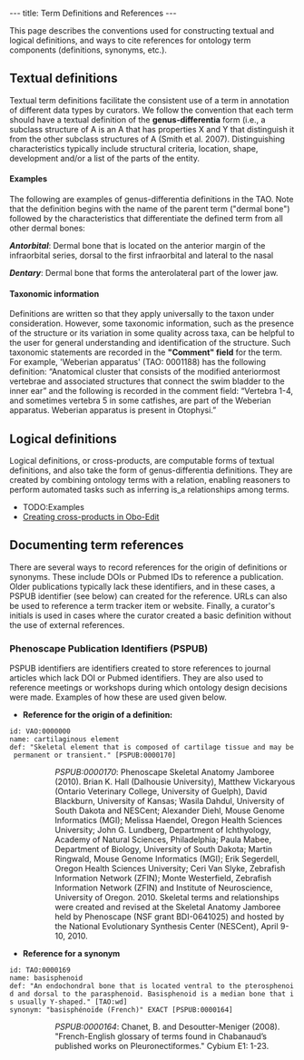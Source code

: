 ---
title: Term Definitions and References
---

This page describes the conventions used for constructing textual and logical definitions, and ways to cite references for ontology term components (definitions, synonyms, etc.).

== Textual definitions ==
Textual term definitions facilitate the consistent use of a term in annotation of different data types by curators. We follow the convention that each term should have a textual definition of the '''genus-differentia''' form (i.e., a subclass structure of A is an A that has properties X and Y that distinguish it from the other subclass structures of A (Smith et al. 2007). Distinguishing characteristics typically include structural criteria, location, shape, development and/or a list of the parts of the entity.

====Examples====
The following are examples of genus-differentia definitions in the TAO. Note that the definition begins with the name of the parent term ("dermal bone") followed by the characteristics that differentiate the defined term from all other dermal bones:

'''''Antorbital''''': Dermal bone that is located on the anterior margin of the infraorbital series, dorsal to the first infraorbital and lateral to the nasal

'''''Dentary''''': Dermal bone that forms the anterolateral part of the lower jaw.

====Taxonomic information====
Definitions are written so that they apply universally to the taxon under consideration.  However, some taxonomic information, such as the presence of the structure or its variation in some quality across taxa, can be helpful to the user for general understanding and identification of the structure. Such taxonomic statements are recorded in the '''"Comment" field''' for the term. For example, 'Weberian apparatus' (TAO: 0001188) has the following definition: “Anatomical cluster that consists of the modified anteriormost vertebrae and associated structures that connect the swim bladder to the inner ear” and the following is recorded in the comment field: “Vertebra 1-4, and sometimes vertebra 5 in some catfishes, are part of the Weberian apparatus. Weberian apparatus is present in Otophysi.”

== Logical definitions ==

Logical definitions, or cross-products, are computable forms of textual definitions, and also take the form of genus-differentia definitions.  They are created by combining ontology terms with a relation, enabling reasoners to perform automated tasks such as inferring is_a relationships among terms.

* TODO:Examples
* [http://oboedit.org/docs/html/Introduction_to_Cross_Products.htm Creating cross-products in Obo-Edit]

== Documenting term references ==

There are several ways to record references for the origin of definitions or synonyms. These include DOIs or Pubmed IDs to reference a publication. Older publications typically lack these identifiers, and in these cases, a PSPUB identifier (see below) can created for the reference.  URLs can also be used to reference a term tracker item or website.  Finally, a curator's initials is used in cases where the curator created a basic definition without the use of external references.

=== Phenoscape Publication Identifiers (PSPUB)===
PSPUB identifiers are identifiers created to store references to journal articles which lack DOI or Pubmed identifiers. They are also used to reference meetings or workshops during which ontology design decisions were made. Examples of how these are used given below.
* '''Reference for the origin of a definition:'''
 id: VAO:0000000
 name: cartilaginous element
 def: "Skeletal element that is composed of cartilage tissue and may be permanent or transient." [PSPUB:0000170]
:: ''PSPUB:0000170'': Phenoscape Skeletal Anatomy Jamboree (2010). Brian K. Hall (Dalhousie University), Matthew Vickaryous (Ontario Veterinary College, University of Guelph), David Blackburn, University of Kansas; Wasila Dahdul, University of South Dakota and NESCent; Alexander Diehl, Mouse Genome Informatics (MGI); Melissa Haendel, Oregon Health Sciences University; John G. Lundberg, Department of Ichthyology, Academy of Natural Sciences, Philadelphia; Paula Mabee, Department of Biology, University of South Dakota; Martin Ringwald, Mouse Genome Informatics (MGI); Erik Segerdell, Oregon Health Sciences University; Ceri Van Slyke, Zebrafish Information Network (ZFIN); Monte Westerfield, Zebrafish Information Network (ZFIN) and Institute of Neuroscience, University of Oregon. 2010.  Skeletal terms and relationships were created and revised at the Skeletal Anatomy Jamboree held by Phenoscape (NSF grant BDI-0641025) and hosted by the National Evolutionary Synthesis Center (NESCent), April 9-10, 2010.

* '''Reference for a synonym'''
 id: TAO:0000169
 name: basisphenoid
 def: "An endochondral bone that is located ventral to the pterosphenoid and dorsal to the parasphenoid. Basisphenoid is a median bone that is usually Y-shaped." [TAO:wd]
 synonym: "basisphénoïde (French)" EXACT [PSPUB:0000164]
:: ''PSPUB:0000164'': Chanet, B. and Desoutter-Meniger (2008). "French-English glossary of terms found in Chabanaud’s published works on Pleuronectiformes." Cybium E1: 1-23.